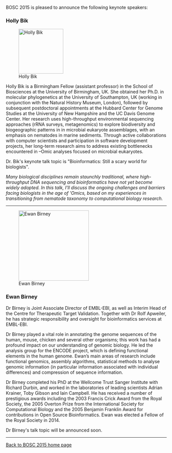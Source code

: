 BOSC 2015 is pleased to announce the following keynote speakers:

=== Holly Bik ===

[[Image:HollyBik.png|140px|left|Holly Bik]]

Holly Bik is a Birmingham Fellow (assistant professor) in the School of Biosciences at the University of Birmingham, UK. She obtained her Ph.D. in molecular phylogenetics at the University of Southampton, UK (working in conjunction with the Natural History Museum, London), followed by subsequent postdoctoral appointments at the Hubbard Center for Genome Studies at the University of New Hampshire and the UC Davis Genome Center. Her research uses high-throughput environmental sequencing approaches (rRNA surveys, metagenomics) to explore biodiversity and biogeographic patterns in in microbial eukaryote assemblages, with an emphasis on nematodes in marine sediments. Through active collaborations with computer scientists and participation in software development projects, her long-term research aims to address existing bottlenecks encountered in –Omic analyses focused on microbial eukaryotes.

Dr. Bik's keynote talk topic is "Bioinformatics: Still a scary world for biologists".

''Many biological disciplines remain staunchly traditional, where high-throughput DNA sequencing and bioinformatics have not yet become widely adopted. In this talk, I'll discuss the ongoing challenges and barriers facing biologists in the age of 'Omics, based on my experiences in transitioning from nematode taxonomy to computational biology research.''

----

[[Image:EwanBirney.png|220px|right|Ewan Birney]]

=== Ewan Birney ===

Dr Birney is Joint Associate Director of EMBL-EBI, as well as Interim Head of the Centre for Therapeutic Target Validation. Together with Dr Rolf Apweiler, he has strategic responsibility and oversight for bioinformatics services at EMBL-EBI.

Dr Birney played a vital role in annotating the genome sequences of the human, mouse, chicken and several other organisms; this work has had a profound impact on our understanding of genomic biology. He led the analysis group for the ENCODE project, which is defining functional elements in the human genome. Ewan’s main areas of research include functional genomics, assembly algorithms, statistical methods to analyse genomic information (in particular information associated with individual differences) and compression of sequence information.

Dr Birney completed his PhD at the Wellcome Trust Sanger Institute with Richard Durbin, and worked in the laboratories of leading scientists Adrian Krainer, Toby Gibson and Iain Campbell. He has received a number of prestigious awards including the 2003 Francis Crick Award from the Royal Society, the 2005 Overton Prize from the International Society for Computational Biology and the 2005 Benjamin Franklin Award for contributions in Open Source Bioinformatics. Ewan was elected a Fellow of the Royal Society in 2014.

Dr Birney's talk topic will be announced soon.

----
[[BOSC_2015|Back to BOSC 2015 home page]]